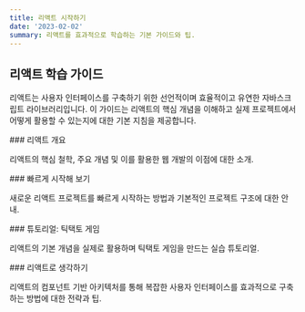 ```yaml
---
title: 리액트 시작하기
date: '2023-02-02'
summary: 리액트를 효과적으로 학습하는 기본 가이드와 팁.
---
```


## 리액트 학습 가이드

리액트는 사용자 인터페이스를 구축하기 위한 선언적이며 효율적이고 유연한 자바스크립트 라이브러리입니다. 이 가이드는 리액트의 핵심 개념을 이해하고 실제 프로젝트에서 어떻게 활용할 수 있는지에 대한 기본 지침을 제공합니다.

<div className="grid grid-cols-1 sm:grid-cols-2 gap-4">

<Card href="/docs/react/learn/overview">
### 리액트 개요

리액트의 핵심 철학, 주요 개념 및 이를 활용한 웹 개발의 이점에 대한 소개.
</Card>

<Card href="/docs/react/learn/quick-start">
### 빠르게 시작해 보기

새로운 리액트 프로젝트를 빠르게 시작하는 방법과 기본적인 프로젝트 구조에 대한 안내.
</Card>

<Card href="/docs/react/learn/tic-tac-toe">
### 튜토리얼: 틱택토 게임

리액트의 기본 개념을 실제로 활용하며 틱택토 게임을 만드는 실습 튜토리얼.
</Card>

<Card href="/docs/react/learn/thinking-in-react">
### 리액트로 생각하기

리액트의 컴포넌트 기반 아키텍처를 통해 복잡한 사용자 인터페이스를 효과적으로 구축하는 방법에 대한 전략과 팁.
</Card>
</div>
